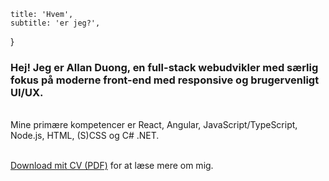     title: 'Hvem',
    subtitle: 'er jeg?',
}

### Hej! Jeg er Allan Duong, en full-stack webudvikler med særlig fokus på moderne front-end med responsive og brugervenligt UI/UX.
\
Mine primære kompetencer er React, Angular, JavaScript/TypeScript, Node.js, HTML, (S)CSS og C# .NET.

\
<a href={props.pdfUrl} target='_blank'>Download mit CV (PDF)</a> for at læse mere om mig.